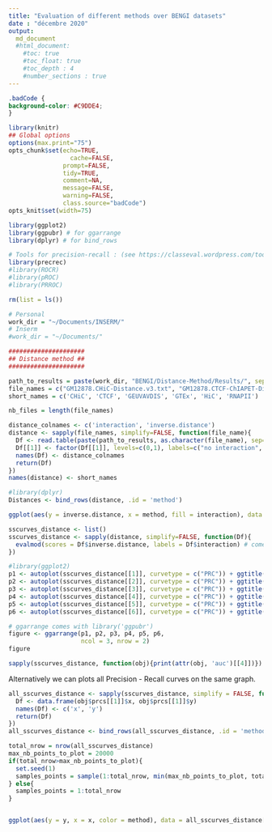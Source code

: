 ```yaml
---
title: "Evaluation of different methods over BENGI datasets"
date : "décembre 2020"
output:
  md_document
  #html_document:
    #toc: true
    #toc_float: true
    #toc_depth : 4
    #number_sections : true
---
```


```css
.badCode {
background-color: #C9DDE4;
}
```

```r
library(knitr)
## Global options
options(max.print="75")
opts_chunk$set(echo=TRUE,
	             cache=FALSE,
               prompt=FALSE,
               tidy=TRUE,
               comment=NA,
               message=FALSE,
               warning=FALSE,
               class.source="badCode")
opts_knit$set(width=75)
```

```r
library(ggplot2)
library(ggpubr) # for ggarrange
library(dplyr) # for bind_rows

# Tools for precision-recall : (see https://classeval.wordpress.com/tools-for-roc-and-precision-recall/)
library(precrec)
#library(ROCR)
#library(pROC)
#library(PRROC)
```

```r
rm(list = ls())

# Personal
work_dir = "~/Documents/INSERM/"
# Inserm
#work_dir = "~/Documents/"

#####################
## Distance method ##
#####################

path_to_results = paste(work_dir, "BENGI/Distance-Method/Results/", sep='')
file_names = c("GM12878.CHiC-Distance.v3.txt", "GM12878.CTCF-ChIAPET-Distance.v3.txt", "GM12878.GEUVADIS-Distance.v3.txt", "GM12878.GTEx-Distance.v3.txt", "GM12878.HiC-Distance.v3.txt", "GM12878.RNAPII-ChIAPET-Distance.v3.txt")
short_names = c('CHiC', 'CTCF', 'GEUVAVDIS', 'GTEx', 'HiC', 'RNAPII')

nb_files = length(file_names)

distance_colnames <- c('interaction', 'inverse.distance')
distance <- sapply(file_names, simplify=FALSE, function(file_name){
  Df <- read.table(paste(path_to_results, as.character(file_name), sep=''), sep='\t')
  Df[[1]] <- factor(Df[[1]], levels=c(0,1), labels=c("no interaction", "interaction"))
  names(Df) <- distance_colnames
  return(Df)
})
names(distance) <- short_names

#library(dplyr)
Distances <- bind_rows(distance, .id = 'method')
```

```r
ggplot(aes(y = inverse.distance, x = method, fill = interaction), data = Distances) + geom_boxplot()
```

```r
sscurves_distance <- list()
sscurves_distance <- sapply(distance, simplify=FALSE, function(Df){
  evalmod(scores = Df$inverse.distance, labels = Df$interaction) # comes with "precrec" library
})
```


```r
#library(ggplot2)
p1 <- autoplot(sscurves_distance[[1]], curvetype = c("PRC")) + ggtitle(paste(short_names[1], signif(attr(sscurves_distance[[1]], 'auc')[[4]][2], digits=2), sep = " AUPR="))
p2 <- autoplot(sscurves_distance[[2]], curvetype = c("PRC")) + ggtitle(paste(short_names[2], signif(attr(sscurves_distance[[2]], 'auc')[[4]][2], digits=2), sep = " AUPR="))
p3 <- autoplot(sscurves_distance[[3]], curvetype = c("PRC")) + ggtitle(paste(short_names[3], signif(attr(sscurves_distance[[3]], 'auc')[[4]][2], digits=2), sep = " A="))
p4 <- autoplot(sscurves_distance[[4]], curvetype = c("PRC")) + ggtitle(paste(short_names[4], signif(attr(sscurves_distance[[4]], 'auc')[[4]][2], digits=2), sep = " AUPR="))
p5 <- autoplot(sscurves_distance[[5]], curvetype = c("PRC")) + ggtitle(paste(short_names[5], signif(attr(sscurves_distance[[5]], 'auc')[[4]][2], digits=2), sep = " AUPR="))
p6 <- autoplot(sscurves_distance[[6]], curvetype = c("PRC")) + ggtitle(paste(short_names[6], signif(attr(sscurves_distance[[6]], 'auc')[[4]][2], digits=2), sep = " AUPR="))

# ggarrange comes with library('ggpubr')
figure <- ggarrange(p1, p2, p3, p4, p5, p6,
                    ncol = 3, nrow = 2)
figure
```

```r
sapply(sscurves_distance, function(obj){print(attr(obj, 'auc')[[4]])})
```

Alternatively we can plots all Precision - Recall curves on the same graph.

```r
all_sscurves_distance <- sapply(sscurves_distance, simplify = FALSE, function(obj){
  Df <- data.frame(obj$prcs[[1]]$x, obj$prcs[[1]]$y)
  names(Df) <- c('x', 'y')
  return(Df)
})
all_sscurves_distance <- bind_rows(all_sscurves_distance, .id = 'method')

total_nrow = nrow(all_sscurves_distance)
max_nb_points_to_plot = 20000
if(total_nrow>max_nb_points_to_plot){
  set.seed(1)
  samples_points = sample(1:total_nrow, min(max_nb_points_to_plot, total_nrow), replace=TRUE)
} else{
  samples_points = 1:total_nrow
}


ggplot(aes(y = y, x = x, color = method), data = all_sscurves_distance[samples_points,]) + geom_line() + ylim(0,1) + xlab('Recall') + ylab('Precision') + ggtitle("Precision-Recall curves for Distance method over the 6 GM12878 BENGI")
```

